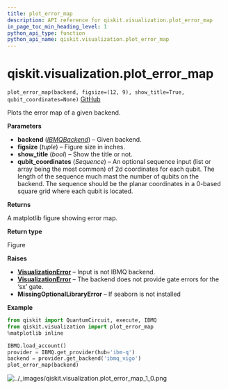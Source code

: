```yaml
---
title: plot_error_map
description: API reference for qiskit.visualization.plot_error_map
in_page_toc_min_heading_level: 1
python_api_type: function
python_api_name: qiskit.visualization.plot_error_map
---
```


# qiskit.visualization.plot\_error\_map

<span id="qiskit.visualization.plot_error_map" />

`plot_error_map(backend, figsize=(12, 9), show_title=True, qubit_coordinates=None)` [GitHub](https://github.com/qiskit/qiskit/tree/stable/0.20/qiskit/visualization/gate_map.py "view source code")

Plots the error map of a given backend.

**Parameters**

*   **backend** ([*IBMQBackend*](qiskit.providers.ibmq.IBMQBackend "qiskit.providers.ibmq.IBMQBackend")) – Given backend.
*   **figsize** (*tuple*) – Figure size in inches.
*   **show\_title** (*bool*) – Show the title or not.
*   **qubit\_coordinates** (*Sequence*) – An optional sequence input (list or array being the most common) of 2d coordinates for each qubit. The length of the sequence much mast the number of qubits on the backend. The sequence should be the planar coordinates in a 0-based square grid where each qubit is located.

**Returns**

A matplotlib figure showing error map.

**Return type**

Figure

**Raises**

*   [**VisualizationError**](qiskit.visualization.VisualizationError "qiskit.visualization.VisualizationError") – Input is not IBMQ backend.
*   [**VisualizationError**](qiskit.visualization.VisualizationError "qiskit.visualization.VisualizationError") – The backend does not provide gate errors for the ‘sx’ gate.
*   **MissingOptionalLibraryError** – If seaborn is not installed

**Example**

```python
from qiskit import QuantumCircuit, execute, IBMQ
from qiskit.visualization import plot_error_map
%matplotlib inline

IBMQ.load_account()
provider = IBMQ.get_provider(hub='ibm-q')
backend = provider.get_backend('ibmq_vigo')
plot_error_map(backend)
```

![../\_images/qiskit.visualization.plot\_error\_map\_1\_0.png](/images/api/qiskit/0.36/qiskit.visualization.plot_error_map_1_0.png)

